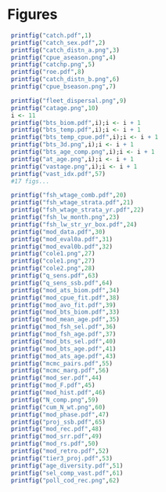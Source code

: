 \clearpage
# Figures
```r
 printfig("catch.pdf",1)
 printfig("catch_sex.pdf",2)
 printfig("catch_distn_a.png",3)
 printfig("cpue_aseason.png",4)
 printfig("catchp.png",5)
 printfig("roe.pdf",8)
 printfig("catch_distn_b.png",6)
 printfig("cpue_bseason.png",7)
``` 
\clearpage
```r
 printfig("fleet_dispersal.png",9)
 printfig("catage.png",10)
 i <- 11
 printfig("bts_biom.pdf",i);i <- i + 1
 printfig("bts_temp.pdf",i);i <- i + 1
 printfig("bts_temp_cpue.pdf",i);i <- i + 1
 printfig("bts_3d.png",i);i <- i + 1
 printfig("bts_age_comp.png",i);i <- i + 1
 printfig("at_age.png",i);i <- i + 1
 printfig("vastage.png",i);i <- i + 1 
 printfig("vast_idx.pdf",57)
 #17 figs...
```
```r
 printfig("fsh_wtage_comb.pdf",20)
 printfig("fsh_wtage_strata.pdf",21)
 printfig("fsh_wtage_strata_yr.pdf",22)
 printfig("fsh_lw_month.png",23)
 printfig("fsh_lw_str_yr_box.pdf",24)
 printfig("mod_data.pdf",30)
 printfig("mod_eval0a.pdf",31)
 printfig("mod_eval0b.pdf",32)
 printfig("cole1.png",27)
 printfig("cole1.png",27)
 printfig("cole2.png",28)
 printfig("q_sens.pdf",63)
 printfig("q_sens_ssb.pdf",64)
 printfig("mod_ats_biom.pdf",34)
 printfig("mod_cpue_fit.pdf",38)
 printfig("mod_avo_fit.pdf",39)
 printfig("mod_bts_biom.pdf",33)
 printfig("mod_mean_age.pdf",35)
 printfig("mod_fsh_sel.pdf",36)
 printfig("mod_fsh_age.pdf",37)
 printfig("mod_bts_sel.pdf",40)
 printfig("mod_bts_age.pdf",41)
 printfig("mod_ats_age.pdf",43)
 printfig("mcmc_pairs.pdf",55)
 printfig("mcmc_marg.pdf",56)
 printfig("mod_ser.pdf",44)
 printfig("mod_F.pdf",45)
 printfig("mod_hist.pdf",46)
 printfig("N_comp.png",59)
 printfig("cum_N_wt.png",60)
 printfig("mod_phase.pdf",47)
 printfig("proj_ssb.pdf",65)
 printfig("mod_rec.pdf",48)
 printfig("mod_srr.pdf",49)
 printfig("mod_rs.pdf",50)
 printfig("mod_retro.pdf",52)
 printfig("tier3_proj.pdf",53)
 printfig("age_diversity.pdf",51)
 printfig("sel_comp_vast.pdf",61)
 printfig("poll_cod_rec.png",62)
```

\clearpage

